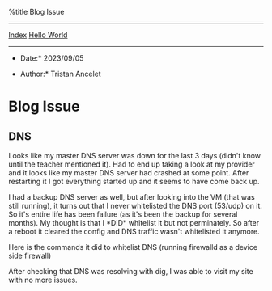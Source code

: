 %title Blog Issue


---------------------------
[[index.wiki|Index]] [[/home/tristan/Blog/blog/hello-world.wiki|Hello World]]
---------------------------

*Date:* 2023/09/05

*Author:* Tristan Ancelet

= Blog Issue =
== DNS ==
Looks like my master DNS server was down for the last 3 days (didn't know until the teacher mentioned it). Had to end up taking a look at my provider and it looks like my master DNS server had crashed at some point. After restarting it I got everything started up and it seems to have come back up. 

I had a backup DNS server as well, but after looking into the VM (that was still running), it turns out that I never whitelisted the DNS port (53/udp) on it. So it's entire life has been failure (as it's been the backup for several months). My thought is that I *DID* whitelist it but not perminately. So after a reboot it cleared the config and DNS traffic wasn't whitelisted it anymore.

Here is the commands it did to whitelist DNS (running firewalld as a device side firewall)

{{{bash
    firewall-cmd --perm --zone=public --add-service=dns
    
    firewall-cmd --reload
}}}

After checking that DNS was resolving with dig, I was able to visit my site with no more issues.

{{{bash
    dig blog.tristanancelet.com
}}}


